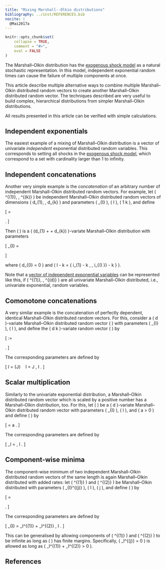 ```yaml
---
title: "Mixing Marshall--Olkin distributions"
bibliography: ../inst/REFERENCES.bib
nocite: |
  @Mai2017a
---
```


```r
knitr::opts_chunk$set(
    collapse = TRUE,
    comment = "#>",
    eval = FALSE
)
```

The Marshall–Olkin distribution has the
[exogenous shock model](The-Marshall-Olkin-distribution.html#the-exogenous-shock-model)
as a natural stochastic representation.
In this model, independent exponential random times can cause the failure of
multiple components at once.

This article describe multiple alternative ways to combine multiple
Marshall–Olkin distributed random vectors to create another Marshall–Olkin
distributed random vector.
The techniques described are very useful to build complex, hierarchical
distributions from simpler Marshall–Olkin distributions.

All results presented in this article can be verified with simple calculations.


## Independent exponentials

The easiest example of a mixing of Marshall–Olkin distribution is a vector of
univariate *independent* exponential distributed random variables.
This corresponds to setting all shocks in the
[exogenous shock model](The-Marshall-Olkin-distribution.html#the-exogenous-shock-model),
which correspond to a set with cardinality larger than 1 to infinity.


## Independent concatenations

Another very simple example is the *concatenation* of an arbitrary number of
independent Marshall–Olkin distributed random vectors.
For example, let \( \boldsymbol{\tau}^{(1)}, \ldots, \boldsymbol{\tau}^{(k)} \)
be independent Marshall–Olkin distributed random vectors of dimensions
\( d_{1}, \ldots, d_{k} \) and parameters \( \lambda_{I} \),
\( \emptyset \neq I \subseteq {\{ 1, \ldots, d_{j} \}} \),
\( 1 \leq \cdots \leq k \),
and define

\[
    \boldsymbol{\tau}
        = \begin{pmatrix}
              \tau_{1}^{(1)} 
            & \cdots 
            & \tau_{d_1}^{(1)} 
            & \cdots 
            & \tau_{1}^{(k)} 
            & \cdots 
            & \tau_{d_k}^{(k)}
        \end{pmatrix} .
\]

Then \( \boldsymbol{\tau} \) is a \( (d_{1} + \cdots + d_{k}) \)-variate
Marshall–Olkin distribution with parameters

\[
    \lambda_{I}
        = \begin{cases}
              \lambda_{I - \sum_{l=1}^{j-1}{ d_l } }^{(l)}
            & \emptyset \neq I \subseteq {\{ d_{l-1} + 1, \ldots, d_{l} \}} , \\
              0 
            & \text{else} ,
      \end{cases}
\]

where \( d_{0} = 0 \) and
\( I - k = \{ i_{1} - k , \ldots , i_{{\lvert I \rvert}} - k \} \).

Note that a
[vector of independent exponential variables](#Independent-exponentials)
can be represented like this, if \( \tau^{(1)}, \ldots, \tau^{(d)} \) are all
univariate Marshall–Olkin distributed, i.e., univariate exponential, random
variables.


## Comonotone concatenations

A very similar example is the concatenation of perfectly dependent, identical
Marshall–Olkin distributed random vectors.
For this, consider a \( d \)-variate Marshall–Olkin distributed random vector
\( \tilde{\boldsymbol{\tau}} \) with parameters \( \tilde{\lambda}_{I} \),
\( \emptyset \neq I \subseteq {\{1, \ldots, d\}} \), and define the
\( d k \)-variate random vector \( \boldsymbol{\tau} \) by

\[
    \boldsymbol{\tau}
        := \begin{pmatrix}
              \tilde{\tau}_1 
            & \cdots 
            & \tilde{\tau}_d 
            & \cdots 
            & \tilde{\tau_1} 
            & \cdots 
            & \tilde{\tau}_d
        \end{pmatrix} .
\]

The corresponding parameters are defined by

\[
    \lambda_I
        = \tilde{\lambda}_{J} \ \text{for} \ I \cap {\{ 1 , \ldots, d \}} = J ,
            \quad \emptyset \neq I \subseteq {\{ 1, \ldots, d k \}} .
\]


## Scalar multiplication

Similarly to the univariate exponential distribution, a Marshall–Olkin
distributed random vector which is scaled by a positive number has a
Marshall–Olkin distribution, too.
For this, let \( \tilde{\boldsymbol{\tau}} \) be a \( d \)-variate
Marshall–Olkin distributed random vector with parameters
\( \tilde{\lambda}_{I} \),
\( \emptyset \neq I \subseteq {\{ 1, \ldots, d \}} \), and
\( a > 0 \) and define \( \boldsymbol{\tau} \) by

\[
    \boldsymbol{\tau}
        = a \cdot \tilde{\boldsymbol{\tau}} .
\]

The corresponding parameters are defined by

\[
    \lambda_I
        = \frac{\tilde{\lambda}_{I}}{a} ,
            \quad \emptyset \neq I \subseteq {\{ 1 , \ldots , d \}} .
\]


## Component-wise minima

The component-wise minimum of two independent Marshall–Olkin distributed random
vectors of the same length is again Marshall–Olkin distributed with added rates:
let \( \tilde{\boldsymbol{\tau}}^{(1)} \) and
\( \tilde{\boldsymbol{\tau}}^{(2)} \) be Marshall–Olkin distributed with
parameters \( \tilde{\lambda}_{I}^{(j)} \),
\( \emptyset \neq I \subseteq {\{ 1, \ldots, d \}} \),
\( j \in {\{ 1 , 2 \}} \), and define \( \boldsymbol{\tau} \) by

\[
    \boldsymbol{\tau}
        = \begin{pmatrix}
            \min{\{ \tilde{\tau}_1^{(1)} , \tilde{\tau}_1^{(2)} \}} & \cdots & \min{\{ \tilde{\tau}_d^{(1)} , \tilde{\tau}_d^{(2)} \}}
        \end{pmatrix} .
\]

The corresponding parameters are defined by

\[
    \lambda_{I}
        = \tilde{\lambda}_I^{(1)} + \tilde{\lambda}_I^{(2)} ,
            \quad \emptyset \neq I \subseteq {\{ 1, \ldots, d\}} .
\]

This can be generalised by allowing components of
\( \tilde{\boldsymbol{\tau}}^{(1)} \) and
\( \tilde{\boldsymbol{\tau}}^{(2)} \) to be infinite as long as
\( \boldsymbol{\tau} \) has finite margins.
Specifically, \( \tilde{\lambda}_I^{(j)} = 0 \) is allowed as long as
\( \tilde{\lambda}_I^{(1)} + \tilde{\lambda}_I^{(2)} > 0 \).


## References

